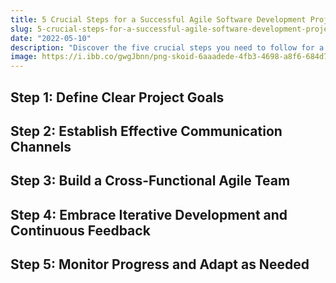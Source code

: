 ```yaml
---
title: 5 Crucial Steps for a Successful Agile Software Development Project
slug: 5-crucial-steps-for-a-successful-agile-software-development-project
date: "2022-05-10"
description: "Discover the five crucial steps you need to follow for a successful agile software development project."
image: https://i.ibb.co/gwgJbnn/png-skoid-6aaadede-4fb3-4698-a8f6-684d7786b067-sktid-a48cca56-e6da-484e-a814-9c849652bcb3-skt-2023-0.png
---
```


## Step 1: Define Clear Project Goals
## Step 2: Establish Effective Communication Channels
## Step 3: Build a Cross-Functional Agile Team
## Step 4: Embrace Iterative Development and Continuous Feedback
## Step 5: Monitor Progress and Adapt as Needed